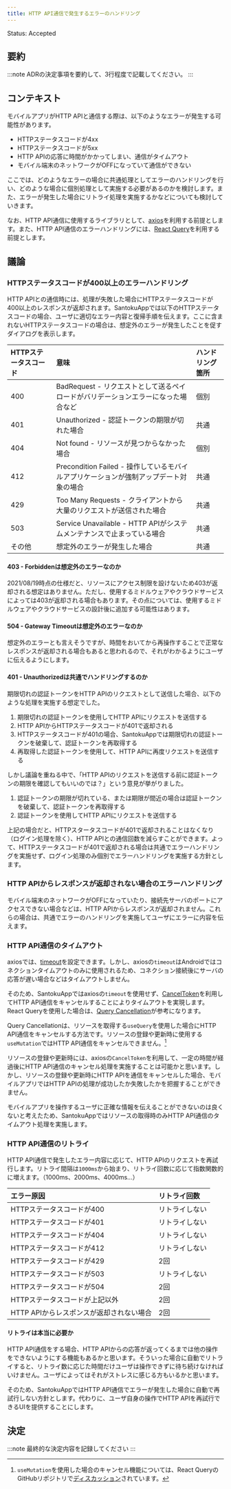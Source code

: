 ```yaml
---
title: HTTP API通信で発生するエラーのハンドリング
---
```


Status: Accepted

<!--
Proposed: 提案中
Accepted: 採用
Rejected: 却下
Superseded: 廃止
-->

## 要約

:::note
ADRの決定事項を要約して、3行程度で記載してください。
:::

## コンテキスト

モバイルアプリがHTTP APIと通信する際は、以下のようなエラーが発生する可能性があります。

* HTTPステータスコードが4xx
* HTTPステータスコードが5xx
* HTTP APIの応答に時間がかかってしまい、通信がタイムアウト
* モバイル端末のネットワークがOFFになっていて通信ができない

ここでは、どのようなエラーの場合に共通処理としてエラーのハンドリングを行い、どのような場合に個別処理として実施する必要があるのかを検討します。また、エラーが発生した場合にリトライ処理を実施するかなどについても検討していきます。

なお、HTTP API通信に使用するライブラリとして、[axios](https://github.com/axios/axios)を利用する前提とします。また、HTTP API通信のエラーハンドリングには、[React Query](https://react-query.tanstack.com/overview)を利用する前提とします。

## 議論

### HTTPステータスコードが400以上のエラーハンドリング

HTTP APIとの通信時には、処理が失敗した場合にHTTPステータスコードが400以上のレスポンスが返却されます。SantokuAppでは以下のHTTPステータスコードの場合、ユーザに適切なエラー内容と復帰手順を伝えます。ここに含まれないHTTPステータスコードの場合は、想定外のエラーが発生したことを促すダイアログを表示します。

| HTTPステータスコード | 意味                                                                              | ハンドリング箇所 |
| :---------------- | :------------------------------------------------------------------------------- | :-- |
| 400               | BadRequest - リクエストとして送るペイロードがバリデーションエラーになった場合など            | 個別 |
| 401               | Unauthorized - 認証トークンの期限が切れた場合                                          | 共通 |
| 404               | Not found - リソースが見つからなかった場合                                             | 個別 |
| 412               | Precondition Failed - 操作しているモバイルアプリケーションが強制アップデート対象の場合       | 共通 |
| 429               | Too Many Requests - クライアントから大量のリクエストが送信された場合                      | 共通 |
| 503               | Service Unavailable - HTTP APIがシステムメンテナンスで止まっている場合                   | 共通 |
| その他             | 想定外のエラーが発生した場合                                                           | 共通 |

#### 403 - Forbiddenは想定外のエラーなのか

2021/08/19時点の仕様だと、リソースにアクセス制限を設けないため403が返却される想定はありません。ただし、使用するミドルウェアやクラウドサービスによっては403が返却される場合もあります。その点については、使用するミドルウェアやクラウドサービスの設計後に追加する可能性はあります。

#### 504 - Gateway Timeoutは想定外のエラーなのか

想定外のエラーとも言えそうですが、時間をおいてから再操作することで正常なレスポンスが返却される場合もあると思われるので、それがわかるようにユーザに伝えるようにします。

#### 401 - Unauthorizedは共通でハンドリングするのか

期限切れの認証トークンをHTTP APIのリクエストとして送信した場合、以下のような処理を実施する想定でした。

1. 期限切れの認証トークンを使用してHTTP APIにリクエストを送信する
1. HTTP APIからHTTPステータスコードが401で返却される
1. HTTPステータスコードが401の場合、SantokuAppでは期限切れの認証トークンを破棄して、認証トークンを再取得する
1. 再取得した認証トークンを使用して、HTTP APIに再度リクエストを送信する

しかし議論を重ねる中で、「HTTP APIのリクエストを送信する前に認証トークンの期限を確認してもいいのでは？」という意見が挙がりました。

1. 認証トークンの期限が切れている、または期限が間近の場合は認証トークンを破棄して、認証トークンを再取得する
1. 認証トークンを使用してHTTP APIにリクエストを送信する

上記の場合だと、HTTPスタータスコードが401で返却されることはなくなり（ログイン処理を除く）、HTTP APIとの通信回数を減らすことができます。よって、HTTPステータスコードが401で返却される場合は共通でエラーハンドリングを実施せず、ログイン処理のみ個別でエラーハンドリングを実施する方針とします。

### HTTP APIからレスポンスが返却されない場合のエラーハンドリング

モバイル端末のネットワークがOFFになっていたり、接続先サーバのポートにアクセスできない場合などは、HTTP APIからレスポンスが返却されません。これらの場合は、共通でエラーのハンドリングを実施してユーザにエラーに内容を伝えます。

### HTTP API通信のタイムアウト

axiosでは、[timeout](https://github.com/axios/axios#request-config)を設定できます。しかし、axiosの`timeout`はAndroidではコネクションタイムアウトのみに使用されるため、コネクション接続後にサーバの応答が遅い場合などはタイムアウトしません。

そのため、SantokuAppではaxiosの`timeout`を使用せず、[CancelToken](https://github.com/axios/axios#cancellation)を利用してHTTP API通信をキャンセルすることによりタイムアウトを実現します。React Queryを使用した場合は、[Query Cancellation](https://react-query.tanstack.com/guides/query-cancellation)が参考になります。

Query Cancellationは、リソースを取得する`useQuery`を使用した場合にHTTP API通信をキャンセルする方法です。リソースの登録や更新時に使用する`useMutation`ではHTTP API通信をキャンセルできません。[^1]

リソースの登録や更新時には、axiosの`CancelToken`を利用して、一定の時間が経過後にHTTP API通信のキャンセル処理を実施することは可能かと思います。しかし、リソースの登録や更新時にHTTP APIを通信をキャンセルした場合、モバイルアプリではHTTP APIの処理が成功したか失敗したかを把握することができません。

モバイルアプリを操作するユーザに正確な情報を伝えることができないのは良くないと考えたため、SantokuAppではリソースの取得時のみHTTP API通信のタイムアウト処理を実施します。

[^1]: `useMutation`を使用した場合のキャンセル機能については、React QueryのGitHubリポジトリで[ディスカッション](https://github.com/tannerlinsley/react-query/discussions/1551)されています。

### HTTP API通信のリトライ

HTTP API通信で発生したエラー内容に応じて、HTTP APIのリクエストを再試行します。リトライ間隔は`1000ms`から始まり、リトライ回数に応じて指数関数的に増えます。（1000ms、2000ms、4000ms...）

| エラー原因                                       | リトライ回数  |
| :--------------------------------------------- | :---------- |
| HTTPステータスコードが400                         | リトライしない |
| HTTPステータスコードが401                         | リトライしない |
| HTTPステータスコードが404                         | リトライしない |
| HTTPステータスコードが412                         | リトライしない |
| HTTPステータスコードが429                         | 2回          |
| HTTPステータスコードが503                         | リトライしない |
| HTTPステータスコードが504                         | 2回          |
| HTTPステータスコードが上記以外                      | 2回          |
| HTTP APIからレスポンスが返却されない場合             | 2回          |

#### リトライは本当に必要か

HTTP API通信をする場合、HTTP APIからの応答が返ってくるまでは他の操作をできないようにする機能もあるかと思います。そういった場合に自動でリトライすると、リトライ数に応じた時間だけユーザは操作できずに待ち続けなければいけません。ユーザによってはそれがストレスに感じる方もいるかと思います。

そのため、SantokuAppではHTTP API通信でエラーが発生した場合に自動で再試行しない方針とします。代わりに、ユーザ自身の操作でHTTP APIを再試行できるUIを提供することにします。

## 決定

:::note
最終的な決定内容を記録してください
:::
